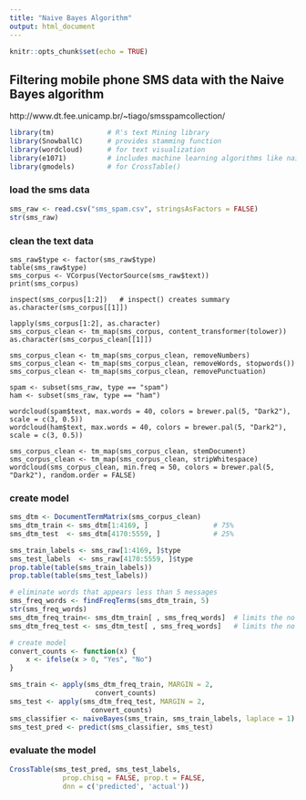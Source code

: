 ---
title: "Naive Bayes Algorithm"
output: html_document
---

```{r setup, include=FALSE}
knitr::opts_chunk$set(echo = TRUE)
```

## Filtering mobile phone SMS data with the Naive Bayes algorithm

http://www.dt.fee.unicamp.br/~tiago/smsspamcollection/

```{r }
library(tm)             # R's text Mining library 
library(SnowballC)      # provides stamming function
library(wordcloud)      # for text visualization
library(e1071)          # includes machine learning algorithms like naive bayes
library(gmodels)        # for CrossTable()
```

### load the sms data

```{r }
sms_raw <- read.csv("sms_spam.csv", stringsAsFactors = FALSE)
str(sms_raw)
```


### clean the text data
```{ }
sms_raw$type <- factor(sms_raw$type)
table(sms_raw$type)
sms_corpus <- VCorpus(VectorSource(sms_raw$text))
print(sms_corpus)

inspect(sms_corpus[1:2])   # inspect() creates summary
as.character(sms_corpus[[1]])

lapply(sms_corpus[1:2], as.character)
sms_corpus_clean <- tm_map(sms_corpus, content_transformer(tolower))
as.character(sms_corpus_clean[[1]])

sms_corpus_clean <- tm_map(sms_corpus_clean, removeNumbers)
sms_corpus_clean <- tm_map(sms_corpus_clean, removeWords, stopwords())
sms_corpus_clean <- tm_map(sms_corpus_clean, removePunctuation)

spam <- subset(sms_raw, type == "spam")
ham <- subset(sms_raw, type == "ham")

wordcloud(spam$text, max.words = 40, colors = brewer.pal(5, "Dark2"), scale = c(3, 0.5))
wordcloud(ham$text, max.words = 40, colors = brewer.pal(5, "Dark2"), scale = c(3, 0.5))

sms_corpus_clean <- tm_map(sms_corpus_clean, stemDocument)
sms_corpus_clean <- tm_map(sms_corpus_clean, stripWhitespace)
wordcloud(sms_corpus_clean, min.freq = 50, colors = brewer.pal(5, "Dark2"), random.order = FALSE)

```

### create model
```{r }
sms_dtm <- DocumentTermMatrix(sms_corpus_clean)
sms_dtm_train <- sms_dtm[1:4169, ]                # 75%
sms_dtm_test  <- sms_dtm[4170:5559, ]             # 25%

sms_train_labels <- sms_raw[1:4169, ]$type
sms_test_labels  <- sms_raw[4170:5559, ]$type
prop.table(table(sms_train_labels))
prop.table(table(sms_test_labels))

# eliminate words that appears less than 5 messages
sms_freq_words <- findFreqTerms(sms_dtm_train, 5) 
str(sms_freq_words)
sms_dtm_freq_train<- sms_dtm_train[ , sms_freq_words]  # limits the no of column
sms_dtm_freq_test <- sms_dtm_test[ , sms_freq_words]   # limits the no of column

# create model
convert_counts <- function(x) {
    x <- ifelse(x > 0, "Yes", "No")
}

sms_train <- apply(sms_dtm_freq_train, MARGIN = 2,
                     convert_counts)
sms_test <- apply(sms_dtm_freq_test, MARGIN = 2,
                    convert_counts)
sms_classifier <- naiveBayes(sms_train, sms_train_labels, laplace = 1)
sms_test_pred <- predict(sms_classifier, sms_test)

```

### evaluate the model
```{r }
CrossTable(sms_test_pred, sms_test_labels,
             prop.chisq = FALSE, prop.t = FALSE,
             dnn = c('predicted', 'actual'))
```
